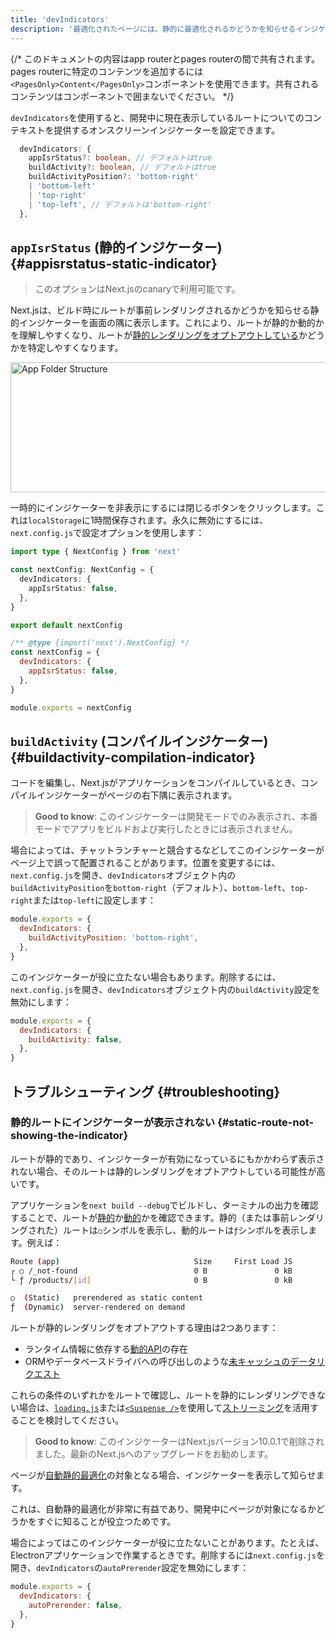 ```yaml
---
title: 'devIndicators'
description: '最適化されたページには、静的に最適化されるかどうかを知らせるインジケーターが含まれています。ここでオプトアウトすることができます。'
---
```


{/* このドキュメントの内容はapp routerとpages routerの間で共有されます。pages routerに特定のコンテンツを追加するには`<PagesOnly>Content</PagesOnly>`コンポーネントを使用できます。共有されるコンテンツはコンポーネントで囲まないでください。 */}

<AppOnly>

`devIndicators`を使用すると、開発中に現在表示しているルートについてのコンテキストを提供するオンスクリーンインジケーターを設定できます。

```ts title="Types"
  devIndicators: {
    appIsrStatus?: boolean, // デフォルトはtrue
    buildActivity?: boolean, // デフォルトはtrue
    buildActivityPosition?: 'bottom-right'
    | 'bottom-left'
    | 'top-right'
    | 'top-left', // デフォルトは'bottom-right'
  },
```

## `appIsrStatus` (静的インジケーター) {#appisrstatus-static-indicator}

> このオプションはNext.jsのcanaryで利用可能です。

Next.jsは、ビルド時にルートが事前レンダリングされるかどうかを知らせる静的インジケーターを画面の隅に表示します。これにより、ルートが静的か動的かを理解しやすくなり、ルートが[静的レンダリングをオプトアウトしている](#static-route-not-showing-the-indicator)かどうかを特定しやすくなります。

<Image
  alt="App Folder Structure"
  srcLight="/docs/light/static-indicator.png"
  srcDark="/docs/dark/static-indicator.png"
  width="1600"
  height="208"
/>

一時的にインジケーターを非表示にするには閉じるボタンをクリックします。これは`localStorage`に1時間保存されます。永久に無効にするには、`next.config.js`で設定オプションを使用します：

<Tabs>
<TabItem value="ts" label="TypeScript">

```ts title="next.config.ts" switcher
import type { NextConfig } from 'next'

const nextConfig: NextConfig = {
  devIndicators: {
    appIsrStatus: false,
  },
}

export default nextConfig
```

</TabItem>
<TabItem value="js" label="JavaScript">

```js title="next.config.js" switcher
/** @type {import('next').NextConfig} */
const nextConfig = {
  devIndicators: {
    appIsrStatus: false,
  },
}

module.exports = nextConfig
```

</TabItem>
</Tabs>

## `buildActivity` (コンパイルインジケーター) {#buildactivity-compilation-indicator}

コードを編集し、Next.jsがアプリケーションをコンパイルしているとき、コンパイルインジケーターがページの右下隅に表示されます。

> **Good to know**: このインジケーターは開発モードでのみ表示され、本番モードでアプリをビルドおよび実行したときには表示されません。

場合によっては、チャットランチャーと競合するなどしてこのインジケーターがページ上で誤って配置されることがあります。位置を変更するには、`next.config.js`を開き、`devIndicators`オブジェクト内の`buildActivityPosition`を`bottom-right`（デフォルト）、`bottom-left`、`top-right`または`top-left`に設定します：

```js title="next.config.js"
module.exports = {
  devIndicators: {
    buildActivityPosition: 'bottom-right',
  },
}
```

このインジケーターが役に立たない場合もあります。削除するには、`next.config.js`を開き、`devIndicators`オブジェクト内の`buildActivity`設定を無効にします：

```js title="next.config.js"
module.exports = {
  devIndicators: {
    buildActivity: false,
  },
}
```

## トラブルシューティング {#troubleshooting}

### 静的ルートにインジケーターが表示されない {#static-route-not-showing-the-indicator}

ルートが静的であり、インジケーターが有効になっているにもかかわらず表示されない場合、そのルートは静的レンダリングをオプトアウトしている可能性が高いです。

アプリケーションを`next build --debug`でビルドし、ターミナルの出力を確認することで、ルートが[静的](/docs/app/building-your-application/rendering/server-components#static-rendering-default)か[動的](/docs/app/building-your-application/rendering/server-components#dynamic-rendering)かを確認できます。静的（または事前レンダリングされた）ルートは`○`シンボルを表示し、動的ルートは`ƒ`シンボルを表示します。例えば：

```bash title="Build Output"
Route (app)                              Size     First Load JS
┌ ○ /_not-found                          0 B               0 kB
└ ƒ /products/[id]                       0 B               0 kB

○  (Static)   prerendered as static content
ƒ  (Dynamic)  server-rendered on demand
```

ルートが静的レンダリングをオプトアウトする理由は2つあります：

- ランタイム情報に依存する[動的API](/docs/app/building-your-application/rendering/server-components#dynamic-apis)の存在
- ORMやデータベースドライバへの呼び出しのような[未キャッシュのデータリクエスト](/docs/app/building-your-application/data-fetching/fetching)

これらの条件のいずれかをルートで確認し、ルートを静的にレンダリングできない場合は、[`loading.js`](/docs/app/api-reference/file-conventions/loading)または[`<Suspense />`](https://react.dev/reference/react/Suspense)を使用して[ストリーミング](/docs/app/building-your-application/routing/loading-ui-and-streaming#what-is-streaming)を活用することを検討してください。

</AppOnly>

<PagesOnly>

> **Good to know**: このインジケーターはNext.jsバージョン10.0.1で削除されました。最新のNext.jsへのアップグレードをお勧めします。

ページが[自動静的最適化](https://nextjs.org/docs/canary/pages/building-your-application/rendering/automatic-static-optimization)の対象となる場合、インジケーターを表示して知らせます。

これは、自動静的最適化が非常に有益であり、開発中にページが対象になるかどうかをすぐに知ることが役立つためです。

場合によってはこのインジケーターが役に立たないことがあります。たとえば、Electronアプリケーションで作業するときです。削除するには`next.config.js`を開き、`devIndicators`の`autoPrerender`設定を無効にします：

```js title="next.config.js"
module.exports = {
  devIndicators: {
    autoPrerender: false,
  },
}
```

</PagesOnly>
